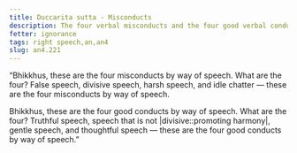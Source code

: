 ```yaml
---
title: Duccarita sutta - Misconducts
description: The four verbal misconducts and the four good verbal conducts.
fetter: ignorance
tags: right speech,an,an4
slug: an4.221
---
```


“Bhikkhus, these are the four misconducts by way of speech. What are the four? False speech, divisive speech, harsh speech, and idle chatter — these are the four misconducts by way of speech.

Bhikkhus, these are the four good conducts by way of speech. What are the four? Truthful speech, speech that is not |divisive::promoting harmony|, gentle speech, and thoughtful speech — these are the four good conducts by way of speech.”